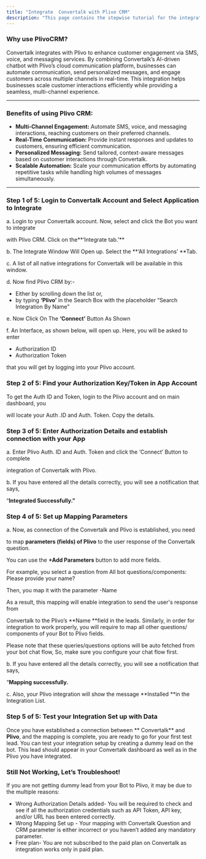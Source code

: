 ```yaml
---
title: "Integrate  Convertalk with Plivo CRM"
description: "This page contains the stepwise tutorial for the integration with  Convertalk"
---
```


### **Why use PlivoCRM?**

 Convertalk integrates with Plivo to enhance customer engagement via SMS, voice, and messaging services. By combining  Convertalk’s AI-driven chatbot with Plivo’s cloud communication platform, businesses can automate communication, send personalized messages, and engage customers across multiple channels in real-time. This integration helps businesses scale customer interactions efficiently while providing a seamless, multi-channel experience.

---

### **Benefits of using Plivo CRM:**

- **Multi-Channel Engagement:** Automate SMS, voice, and messaging interactions, reaching customers on their preferred channels.
- **Real-Time Communication:** Provide instant responses and updates to customers, ensuring efficient communication.
- **Personalized Messaging:** Send tailored, context-aware messages based on customer interactions through  Convertalk.
- **Scalable Automation:** Scale your communication efforts by automating repetitive tasks while handling high volumes of messages simultaneously.

---

### **Step 1 of 5: Login to  Convertalk Account and Select Application to Integrate**

a. Login to your  Convertalk account. Now, select and click the Bot you want to integrate

with Plivo CRM. Click on the**‘Integrate tab.’** 

b. The Integrate Window Will Open up. Select the **‘All Integrations’ **Tab.

c. A list of all native integrations for  Convertalk will be available in this window.

d. Now find Plivo CRM by:-

- Either by scrolling down the list or,
- by typing **‘Plivo’** in the Search Box with the placeholder “Search Integration By Name”

e. Now Click On The **‘Connect’** Button As Shown

f. An Interface, as shown below, will open up. Here, you will be asked to enter

- Authorization ID
- Authorization Token

that you will get by logging into your Plivo account.

### **Step 2 of 5: Find your Authorization Key/Token in App Account**

To get the Auth ID and Token, login to the Plivo account and on main dashboard, you

will locate your Auth .ID and Auth. Token. Copy the details.

### **Step 3 of 5: Enter Authorization Details and establish connection with your App**

a. Enter Plivo Auth. ID and Auth. Token and click the ‘Connect’ Button to complete

integration of  Convertalk with Plivo.

b. If you have entered all the details correctly, you will see a notification that says,

“**Integrated Successfully.”**

### **Step 4 of 5: Set up Mapping Parameters**

a. Now, as connection of the  Convertalk and Plivo is established, you need

to map **parameters (fields) of Plivo** to the user response of the  Convertalk question.

You can use the **\+Add Parameters** button to add more fields.

For example, you select a question from All bot questions/components: Please provide your name?

Then, you map it with the parameter -Name

As a result, this mapping will enable integration to send the user's response from

 Convertalk to the Plivo’s **Name **field in the leads. Similarly, in order for integration to work properly, you will require to map all other questions/ components of your Bot to Plivo fields.

Please note that these queries/questions options will be auto fetched from your bot chat flow, So, make sure you configure your chat flow first.

b. If you have entered all the details correctly, you will see a notification that says,

“**Mapping successfully.**

c. Also, your Plivo integration will show the message **Installed **in the Integration List.

### **Step 5 of 5: Test your Integration Set up with Data**

Once you have established a connection between ** Convertalk** and **Plivo**, and the mapping is complete, you are ready to go for your first test lead. You can test your integration setup by creating a dummy lead on the bot. This lead should appear in your  Convertalk dashboard as well as in the Plivo you have integrated.

### **Still Not Working, Let’s Troubleshoot\!**

If you are not getting dummy lead from your Bot to Plivo, it may be due to the multiple reasons:

- Wrong Authorization Details added- You will be required to check and see if all the authorization credentials such as API Token, API key, and/or URL has been entered correctly.
- Wrong Mapping Set up - Your mapping with  Convertalk Question and CRM parameter is either incorrect or you haven’t added any mandatory parameter.
- Free plan- You are not subscribed to the paid plan on  Convertalk as integration works only in paid plan.

 